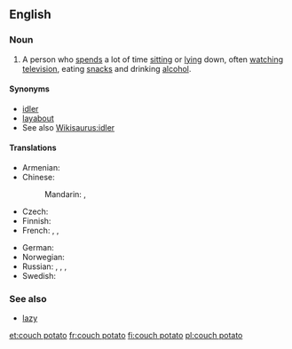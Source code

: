 {{was wotd|2010|March|23}}
==English==
{{wikipedia}}

===Noun===
{{en-noun|sg=[[couch]] [[potato]]|couch potatoes}}

# A person who [[spend]]s a lot of time [[sitting]] or [[lying]] down, often [[watching]] [[television]], eating [[snack]]s and drinking [[alcohol]].

====Synonyms====
* [[idler]]
* [[layabout]]
* See also [[Wikisaurus:idler]]

====Translations====
{{trans-top|person who spends a lot of time sitting or lying down, often watching television and eating snacks}}
* Armenian: {{t|hy|մեշոկ|tr=mešok}}
* Chinese:
*: Mandarin: {{t|cmn|電視迷|sc=Hani}}, {{t|cmn|电视迷|tr=diànshìmí|sc=Hani}}
* Czech: {{t+|cs|pecivál|m}}
* Finnish: {{t+|fi|sohvaperuna}}
* French: {{t+|fr|légume}},  {{t+|fr|avachi}}, {{t|fr|pantouflard|m}}
{{trans-mid}}
* German: {{t|de|Nichtstuer|m}}
* Norwegian: {{t|no|sofagris|m}}
* Russian: {{t|ru|лежебока|m|f|tr=ležebóka}}, {{t|ru|сидень|m|tr=síden'}}, {{t|ru|лентяй|m|tr=lentjáj}}, {{t+|ru|бездельник|m|tr=bezdél'nik}}
* Swedish: {{t+|sv|soffliggare|c}}
{{trans-bottom}}

===See also===
* [[lazy]]

[[et:couch potato]]
[[fr:couch potato]]
[[fi:couch potato]]
[[pl:couch potato]]